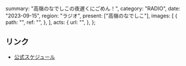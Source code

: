   summary: "高嶺のなでしこの夜遅くにごめん！",
  category: "RADIO",
  date: "2023-09-15",
  region: "ラジオ",
  present: ["高嶺のなでしこ"],
  images: [
    {
      path: "",
      ref: "",
    },
  ],
  acts: {
    url: "",
  },
};

## リンク

- [公式スケジュール](https://takanenonadeshiko.jp/?p=1009)
